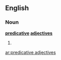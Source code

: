 ==English==

===Noun===
'''[[predicative]] [[adjective]]s'''

# {{plural of|[[predicative adjective]]}}

[[ar:predicative adjectives]]